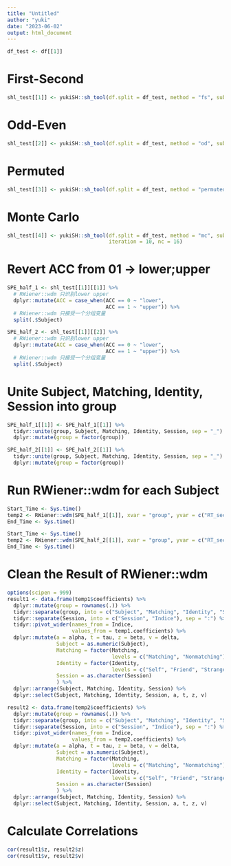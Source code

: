 ```yaml
---
title: "Untitled"
author: "yuki"
date: "2023-06-02"
output: html_document
---
```

```r
df_test <- df[[1]] 
```

# First-Second
```r
shl_test[[1]] <- yukiSH::sh_tool(df.split = df_test, method = "fs", sub = "Subject", var1 = "Matching", var2 = "Identity", var3 = "Session")
```
# Odd-Even
```r
shl_test[[2]] <- yukiSH::sh_tool(df.split = df_test, method = "od", sub = "Subject", var1 = "Matching", var2 = "Identity", var3 = "Session")
```
# Permuted
```r
shl_test[[3]] <- yukiSH::sh_tool(df.split = df_test, method = "permuted", sub = "Subject", var1 = "Matching", var2 = "Identity", var3 = "Session")
```
# Monte Carlo
```r
shl_test[[4]] <- yukiSH::sh_tool(df.split = df_test, method = "mc", sub = "Subject", var1 = "Matching", var2 = "Identity", var3 = "Session",
                                 iteration = 10, nc = 16)
```

# Revert ACC from 01 -> lower;upper
```r
SPE_half_1 <- shl_test[[1]][[1]] %>%
  # RWiener::wdm 只识别lower upper
  dplyr::mutate(ACC = case_when(ACC == 0 ~ "lower",
                                ACC == 1 ~ "upper")) %>%
  # RWiener::wdm 只接受一个分组变量
  split(.$Subject)
```

```r
SPE_half_2 <- shl_test[[1]][[2]] %>%
  # RWiener::wdm 只识别lower upper
  dplyr::mutate(ACC = case_when(ACC == 0 ~ "lower",
                                ACC == 1 ~ "upper")) %>%
  # RWiener::wdm 只接受一个分组变量
  split(.$Subject)
```

# Unite Subject, Matching, Identity, Session into group
```r
SPE_half_1[[1]] <- SPE_half_1[[1]] %>%
  tidyr::unite(group, Subject, Matching, Identity, Session, sep = "_") %>%
  dplyr::mutate(group = factor(group))
```

```r
SPE_half_2[[1]] <- SPE_half_2[[1]] %>%
  tidyr::unite(group, Subject, Matching, Identity, Session, sep = "_") %>%
  dplyr::mutate(group = factor(group))
```

# Run RWiener::wdm for each Subject
```r
Start_Time <- Sys.time()
temp2 <- RWiener::wdm(SPE_half_1[[1]], xvar = "group", yvar = c("RT_sec", "ACC"))
End_Time <- Sys.time()
```

```r
Start_Time <- Sys.time()
temp2 <- RWiener::wdm(SPE_half_2[[1]], xvar = "group", yvar = c("RT_sec", "ACC"))
End_Time <- Sys.time()
```

# Clean the Result of RWiener::wdm
```r
options(scipen = 999)
result1 <- data.frame(temp1$coefficients) %>%
  dplyr::mutate(group = rownames(.)) %>%
  tidyr::separate(group, into = c("Subject", "Matching", "Identity", "Session"), sep = "_") %>%
  tidyr::separate(Session, into = c("Session", "Indice"), sep = ":") %>%
  tidyr::pivot_wider(names_from = Indice,
                     values_from = temp1.coefficients) %>%
  dplyr::mutate(a = alpha, t = tau, z = beta, v = delta,
                Subject = as.numeric(Subject),
                Matching = factor(Matching,
                                  levels = c("Matching", "Nonmatching")),
                Identity = factor(Identity,
                                  levels = c("Self", "Friend", "Stranger")),
                Session = as.character(Session)
                ) %>%
  dplyr::arrange(Subject, Matching, Identity, Session) %>%
  dplyr::select(Subject, Matching, Identity, Session, a, t, z, v)
```

```r
result2 <- data.frame(temp2$coefficients) %>%
  dplyr::mutate(group = rownames(.)) %>%
  tidyr::separate(group, into = c("Subject", "Matching", "Identity", "Session"), sep = "_") %>%
  tidyr::separate(Session, into = c("Session", "Indice"), sep = ":") %>%
  tidyr::pivot_wider(names_from = Indice,
                     values_from = temp2.coefficients) %>%
  dplyr::mutate(a = alpha, t = tau, z = beta, v = delta,
                Subject = as.numeric(Subject),
                Matching = factor(Matching,
                                  levels = c("Matching", "Nonmatching")),
                Identity = factor(Identity,
                                  levels = c("Self", "Friend", "Stranger")),
                Session = as.character(Session)
                ) %>%
  dplyr::arrange(Subject, Matching, Identity, Session) %>%
  dplyr::select(Subject, Matching, Identity, Session, a, t, z, v)
```

# Calculate Correlations
```r
cor(result1$z, result2$z)
cor(result1$v, result2$v)
```


